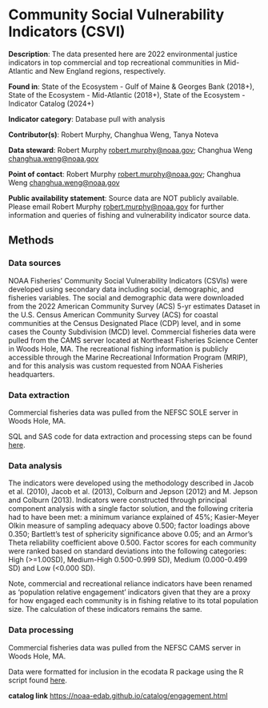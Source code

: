 # Community Social Vulnerability Indicators (CSVI) {#engagement}

**Description**: The data presented here are 2022 environmental justice indicators in top commercial and top recreational communities in Mid-Atlantic and New England regions, respectively.

**Found in**: State of the Ecosystem - Gulf of Maine & Georges Bank (2018+), State of the Ecosystem - Mid-Atlantic (2018+), State of the Ecosystem - Indicator Catalog (2024+)

**Indicator category**: Database pull with analysis

**Contributor(s)**: Robert Murphy, Changhua Weng, Tanya Noteva
  
**Data steward**: Robert Murphy <robert.murphy@noaa.gov>; Changhua Weng <changhua.weng@noaa.gov>

**Point of contact**: Robert Murphy <robert.murphy@noaa.gov>; Changhua Weng <changhua.weng@noaa.gov>
  
**Public availability statement**: Source data are NOT publicly available. Please email Robert Murphy <robert.murphy@noaa.gov> for further information and queries of fishing and vulnerability indicator source data.
  
## Methods

### Data sources
NOAA Fisheries’ Community Social Vulnerability Indicators (CSVIs) were developed using secondary data including social, demographic, and fisheries variables. The social and demographic data were downloaded from the 2022 American Community Survey (ACS) 5-yr estimates Dataset in the U.S. Census American Community Survey (ACS) for coastal communities at the Census Designated Place (CDP) level, and in some cases the County Subdivision (MCD) level. Commercial fisheries data were pulled from the CAMS server located at Northeast Fisheries Science Center in Woods Hole, MA. The recreational fishing information is publicly accessible through the Marine Recreational Information Program (MRIP), and for this analysis was custom requested from NOAA Fisheries headquarters.

### Data extraction 
Commercial fisheries data was pulled from the NEFSC SOLE server in Woods Hole, MA.

SQL and SAS code for data extraction and processing steps can be found [here](https://github.com/NOAA-EDAB/tech-doc/tree/master/R/stored_scripts/comm_rel_vuln_extraction.sql). 

### Data analysis
The indicators were developed using the methodology described in Jacob et al. (2010), Jacob et al. (2013), Colburn and Jepson (2012) and M. Jepson and Colburn (2013). Indicators were constructed through principal component analysis with a single factor solution, and the following criteria had to have been met: a minimum variance explained of 45%; Kasier-Meyer Olkin measure of sampling adequacy above 0.500; factor loadings above 0.350; Bartlett’s test of sphericity significance above 0.05; and an Armor’s Theta reliability coefficient above 0.500. Factor scores for each community were ranked based on standard deviations into the following categories: High (>=1.00SD), Medium-High 0.500-0.999 SD), Medium (0.000-0.499 SD) and Low (<0.000 SD).

Note, commercial and recreational reliance indicators have been renamed as ‘population relative engagement’ indicators given that they are a proxy for how engaged each community is in fishing relative to its total population size. The calculation of these indicators remains the same.

### Data processing
Commercial fisheries data was pulled from the NEFSC CAMS server in Woods Hole, MA.

Data were formatted for inclusion in the ecodata R package using the R script found [here](https://github.com/NOAA-EDAB/ecodata/blob/master/data-raw/get_engagement.R).

**catalog link**
<https://noaa-edab.github.io/catalog/engagement.html>